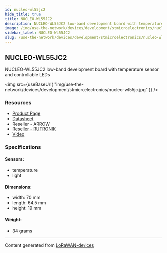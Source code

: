 ```yaml
---
id: nucleo-wl55jc2
hide_title: true
title: NUCLEO-WL55JC2
description: NUCLEO-WL55JC2 low-band development board with temperature sensor and controllable LEDs
image: /img/use-the-network/devices/development/stmicroelectronics/nucleo-wl55jc.jpg
sidebar_label: NUCLEO-WL55JC2
slug: /use-the-network/devices/development/stmicroelectronics/nucleo-wl55jc2
---
```



## NUCLEO-WL55JC2

NUCLEO-WL55JC2 low-band development board with temperature sensor and controllable LEDs

<img
src={useBaseUrl(
"img/use-the-network/devices/development/stmicroelectronics/nucleo-wl55jc.jpg"
)}
/>

### Resources

- [Product Page](https://www.st.com/en/evaluation-tools/nucleo-wl55jc.html)
- [Datasheet](https://www.st.com/resource/en/data_brief/nucleo-wl55jc.pdf)
- [Reseller - ARROW](https://www.arrow.com/en/products/nucleo-wl55jc1/stmicroelectronics)
- [Reseller - RUTRONIK](https://www.rutronik24.com/product/st/nucleo-wl55jc1/14201387.html)
- [Video](https://www.youtube.com/watch?v=ZFtIlLbDXlo)

### Specifications

#### Sensors:
- temperature
- light
#### Dimensions:
- width: 70 mm
- length: 64.5 mm
- height: 19 mm
#### Weight: 
- 34 grams



---
Content generated from [LoRaWAN-devices](https://github.com/TheThingsNetwork/lorawan-devices)